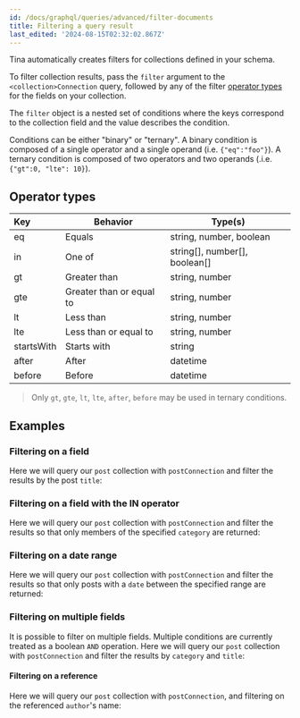 ```yaml
---
id: /docs/graphql/queries/advanced/filter-documents
title: Filtering a query result
last_edited: '2024-08-15T02:32:02.867Z'
---
```


Tina automatically creates filters for collections defined in your schema.

To filter collection results, pass the `filter` argument to the `<collection>Connection` query, followed by any of the filter [operator types](/docs/graphql/queries/advanced/filter-documents/#operator-types) for the fields on your collection.

The `filter` object is a nested set of conditions where the keys correspond to the collection field and the value describes the condition.

Conditions can be either "binary" or "ternary". A binary condition is composed of a single operator and a single operand (i.e. `{"eq":"foo"}`). A ternary condition is composed of two operators and two operands (.i.e. `{"gt":0, "lte": 10}`).

## Operator types

| Key        | Behavior                 | Type(s)                          |
| :--------- | ------------------------ | -------------------------------- |
| eq         | Equals                   | string, number, boolean          |
| in         | One of                   | string\[], number\[], boolean\[] |
| gt         | Greater than             | string, number                   |
| gte        | Greater than or equal to | string, number                   |
| lt         | Less than                | string, number                   |
| lte        | Less than or equal to    | string, number                   |
| startsWith | Starts with              | string                           |
| after      | After                    | datetime                         |
| before     | Before                   | datetime                         |

> Only `gt`, `gte`, `lt`, `lte`, `after`, `before` may be used in ternary conditions.

## Examples

### Filtering on a field

Here we will query our `post` collection with `postConnection` and filter the results by the post `title`:

<GraphQLCodeBlock
  query="{
  ##postConnection(filter:#{title:#{startsWith:#&#x22;Vote&#x22;}})#{
  ####edges#{
  ######node#{
  ########id
  ########title
  ########category
  ######}
  ####}
  ##}
  }"
  response="{
  ##&#x22;data&#x22;:#{
  ####&#x22;postConnection&#x22;:#{
  ######&#x22;edges&#x22;:#[
  ########{
  ##########&#x22;node&#x22;:#{
  ############&#x22;id&#x22;:#&#x22;content/posts/voteForPedro.json&#x22;,
  ############&#x22;title&#x22;:#&#x22;Vote#For#Pedro&#x22;,
  ############&#x22;category&#x22;:#&#x22;politics&#x22;
  ##########}
  ########}
  ######]
  ####}
  ##}
  }"
/>

### Filtering on a field with the IN operator

Here we will query our `post` collection with `postConnection` and filter the results so that only members of the specified `category` are returned:

<GraphQLCodeBlock
  query="{
  ##postConnection(filter:#{category:#{in:#[&#x22;politics&#x22;]}})#{
  ####edges#{
  ######node#{
  ########id
  ########title
  ########category
  ######}
  ####}
  ##}
  }"
  response="{
  ##&#x22;data&#x22;:#{
  ####&#x22;postConnection&#x22;:#{
  ######&#x22;edges&#x22;:#[
  ########{
  ##########&#x22;node&#x22;:#{
  ############&#x22;id&#x22;:#&#x22;content/posts/voteForPedro.json&#x22;,
  ############&#x22;title&#x22;:#&#x22;Vote#For#Pedro&#x22;,
  ############&#x22;category&#x22;:#&#x22;politics&#x22;
  ##########}
  ########}
  ######]
  ####}
  ##}
  }"
/>

### Filtering on a date range

Here we will query our `post` collection with `postConnection` and filter the results so that only posts with a `date` between the specified range are returned:

<GraphQLCodeBlock
  query="{
  ##postConnection(filter:#{date:#{after:#&#x22;2022-06-01T07:00:00.000Z&#x22;,#before:#&#x22;2022-06-30T07:00:00.000Z&#x22;}})#{
  ####edges#{
  ######node#{
  ########id
  ########title
  ########category
  ######}
  ####}
  ##}
  }"
  response="{
  ##&#x22;data&#x22;:#{
  ####&#x22;postConnection&#x22;:#{
  ######&#x22;edges&#x22;:#[
  ########{
  ##########&#x22;node&#x22;:#{
  ############&#x22;id&#x22;:#&#x22;content/posts/voteForPedro.json&#x22;,
  ############&#x22;title&#x22;:#&#x22;Vote#For#Pedro&#x22;,
  ############&#x22;category&#x22;:#&#x22;politics&#x22;
  ##########}
  ########}
  ######]
  ####}
  ##}
  }"
/>

### Filtering on multiple fields

It is possible to filter on multiple fields. Multiple conditions are currently treated as a boolean `AND` operation. Here we will query our `post` collection with `postConnection` and filter the results by `category` and `title`:

<GraphQLCodeBlock
  query="{
  ##postConnection(filter:#{category:#{in:#[&#x22;politics&#x22;]},#title:#{startsWith:#&#x22;Vote&#x22;}})#{
  ####edges#{
  ######node#{
  ########id
  ########title
  ########category
  ######}
  ####}
  ##}
  }"
  response="{
  ##&#x22;data&#x22;:#{
  ####&#x22;postConnection&#x22;:#{
  ######&#x22;edges&#x22;:#[
  ########{
  ##########&#x22;node&#x22;:#{
  ############&#x22;id&#x22;:#&#x22;content/posts/voteForPedro.json&#x22;,
  ############&#x22;title&#x22;:#&#x22;Vote#For#Pedro&#x22;,
  ############&#x22;category&#x22;:#&#x22;politics&#x22;
  ##########}
  ########}
  ######]
  ####}
  ##}
  }"
/>

#### Filtering on a reference

Here we will query our `post` collection with `postConnection`, and filtering on the referenced `author`'s name:

<GraphQLCodeBlock
  query="{
  ##postConnection(filter:#{author:#{author:#{name:#{eq:#&#x22;Napolean&#x22;}}}})#{
  ####edges#{
  ######node#{
  ########id
  ########title
  ########category
  ######}
  ####}
  ##}
  }"
  response="{
  ##&#x22;data&#x22;:#{
  ####&#x22;postConnection&#x22;:#{
  ######&#x22;edges&#x22;:#[
  ########{
  ##########&#x22;node&#x22;:#{
  ############&#x22;id&#x22;:#&#x22;content/posts/anotherPost.json&#x22;,
  ############&#x22;title&#x22;:#&#x22;Just#Another#Blog#Post&#x22;,
  ############&#x22;category&#x22;:#&#x22;lifestyle&#x22;
  ##########}
  ########},
  ########{
  ##########&#x22;node&#x22;:#{
  ############&#x22;id&#x22;:#&#x22;content/posts/nested/anotherPost.json&#x22;,
  ############&#x22;title&#x22;:#&#x22;Just#Another#Blog#Post&#x22;,
  ############&#x22;category&#x22;:#&#x22;lifestyle&#x22;
  ##########}
  ########},
  ########{
  ##########&#x22;node&#x22;:#{
  ############&#x22;id&#x22;:#&#x22;content/posts/voteForPedro.json&#x22;,
  ############&#x22;title&#x22;:#&#x22;Vote#For#Pedro&#x22;,
  ############&#x22;category&#x22;:#&#x22;politics&#x22;
  ##########}
  ########}
  ######]
  ####}
  ##}
  }"
/>
